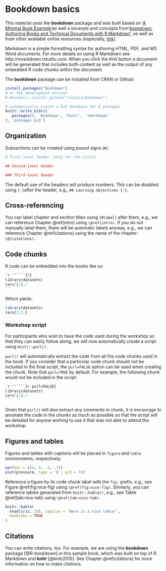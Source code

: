 # Bookdown basics {#basics}

This material uses the **bookdown** package and was built based on '[A Minimal Book Example](https://github.com/rstudio/bookdown-demo)'as well a excerpts and concepts from '[bookdown: Authoring Books and Technical Documents with R Markdown](https://github.com/rstudio/bookdown)', as well as from other available online resources (especially, [link](link)).

Markdown is a simple formatting syntax for authoring HTML, PDF, and MS Word documents. For more details on using R Markdown see http://rmarkdown.rstudio.com. When you click the Knit button a document will be generated that includes both content as well as the output of any embedded R code chunks within the document.

The **bookdown** package can be installed from CRAN or Github:

```r
install.packages("bookdown")
# or the development version
# devtools::install_github("rstudio/bookdown")
```

```r
# automatically create a bib database for R packages
knitr::write_bib(c(
  .packages(), 'bookdown', 'knitr', 'rmarkdown'
), 'packages.bib')
```

## Organization

Subsections can be created using pound signs (`#`):

```r
# First-level header (only for the title)

## Second-level header

### Third-level header
```

The default use of the headers will produce numbers. This can be disabled using `{-}`after the header, e.g., `## Learning objectives {-}`.

## Cross-referencing

You can label chapter and section titles using `{#label}` after them, e.g., we can reference Chapter \@ref(intro) using `\@ref(intro)`. If you do not manually label them, there will be automatic labels anyway, e.g., we can reference Chapter \@ref(citations) using the name of the chapter: `\@(citations)`.

## Code chunks

R code can be embedded into the books like so:

````markdown
`r ''````{r}
library(datasets)
cars[1:2,]
```
````

Which yields:
```r
library(datasets)
cars[1:2,]
```

### Workshop script

For participants who wish to have the code used during the workshop so that they can easily follow along, we will now automatically create a script using `knitr::purl()`.

`purl()` will automatically extract the code from all the code chunks used in the book. If you consider that a particular code chunk should not be included in the final script, the `purl=FALSE` option can be used when creating the chunk. Note that `purl=TRUE` by default. For example, the following chunk would not be included in the script:

````markdown
`r ''````{r purl=FALSE}
library(datasets)
cars[1:2,]
```
````

Given that `purl()` will also extract any comments in chunk, it is encourage to annotate the code in the chunks as much as possible so that the script will be detailed for anyone wishing to use it that was not able to attend the workshop.

## Figures and tables

Figures and tables with captions will be placed in `figure` and `table` environments, respectively.

```r
par(mar = c(4, 4, .1, .1))
plot(pressure, type = 'b', pch = 19)
```

Reference a figure by its code chunk label with the `fig:` prefix, e.g., see Figure \@ref(fig:nice-fig) using `\@ref(fig:nice-fig)`. Similarly, you can reference tables generated from `knitr::kable()`, e.g., see Table \@ref(tab:nice-tab) using `\@ref(tab:nice-tab)`.

```r
knitr::kable(
  head(iris, 20), caption = 'Here is a nice table!',
  booktabs = TRUE
)
```

## Citations

You can write citations, too. For example, we are using the **bookdown** package [@R-bookdown] in this sample book, which was built on top of R Markdown and **knitr** [@knitr2015]. See Chapter \@ref(citations) for more information on how to make citations.